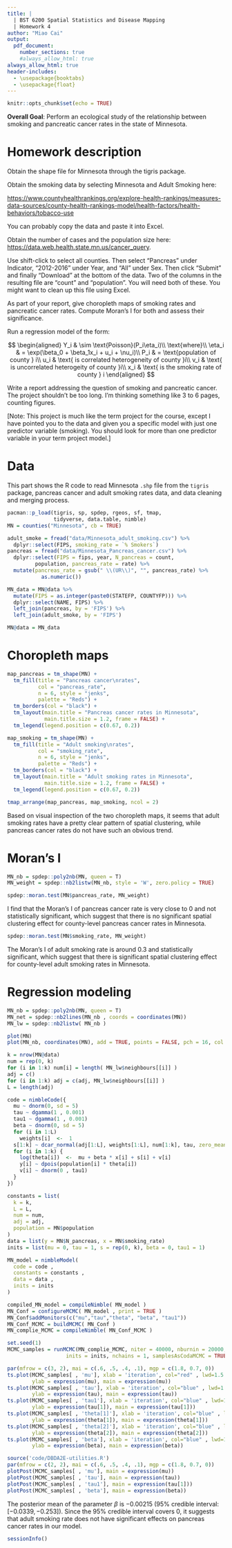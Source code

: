 ```yaml
---
title: | 
  | BST 6200 Spatial Statistics and Disease Mapping
  | Homework 4
author: "Miao Cai"
output:
  pdf_document: 
    number_sections: true
    #always_allow_html: true
always_allow_html: true
header-includes:
  - \usepackage{booktabs}
  - \usepackage{float}
---
```


```r
knitr::opts_chunk$set(echo = TRUE)
```



**Overall Goal**: Perform an ecological study of the relationship between smoking and pancreatic cancer rates in the state of Minnesota.


Homework description
====================

Obtain the shape file for Minnesota through the tigris package.

Obtain the smoking data by selecting Minnesota and Adult Smoking here:

[https://www.countyhealthrankings.org/explore-health-rankings/measures-data-sources/county-health-rankings-model/health-factors/health-behaviors/tobacco-use](https://www.countyhealthrankings.org/explore-health-rankings/measures-data-sources/county-health-rankings-model/health-factors/health-behaviors/tobacco-use)

You can probably copy the data and paste it into Excel.

Obtain the number of cases and the population size here: [https://data.web.health.state.mn.us/cancer_query](https://data.web.health.state.mn.us/cancer_query).

Use shift-click to select all counties. Then select “Pancreas” under Indicator, “2012-2016” under Year, and “All” under Sex. Then click “Submit” and finally “Download” at the bottom of the data. Two of the columns in the resulting file are “count” and “population”. You will need both of these. You might want to clean up this file using Excel.

As part of your report, give choropleth maps of smoking rates and pancreatic cancer rates. Compute Moran’s I for both and assess their significance.

Run a regression model of the form:

$$
\begin{aligned}
Y_i & \sim \text{Poisson}(P_i\eta_i)\\
\text{where}\\
\eta_i & = \exp(\beta_0 + \beta_1x_i + u_i + \nu_i)\\
P_i & = \text{population of county } i\\
u_i & \text{ is correlated heterogeneity of county }i\\
v_i & \text{ is uncorrelated heterogeity of county }i\\
x_i & \text{ is the smoking rate of county } i
\end{aligned}
$$

Write a report addressing the question of smoking and pancreatic cancer. The project shouldn’t be too long. I’m thinking something like 3 to 6 pages, counting figures.

[Note: This project is much like the term project for the course, except I have pointed you to the data and given you a specific model with just one predictor variable (smoking). You should look for more than one predictor variable in your term project model.]

Data
====

This part shows the R code to read Minnesota `.shp` file from the `tigris` package, pancreas cancer and adult smoking rates data, and data cleaning and merging process.

```r
pacman::p_load(tigris, sp, spdep, rgeos, sf, tmap, 
               tidyverse, data.table, nimble)
MN = counties("Minnesota", cb = TRUE)

adult_smoke = fread("data/Minnesota_adult_smoking.csv") %>% 
  dplyr::select(FIPS, smoking_rate = `% Smokers`)
pancreas = fread("data/Minnesota_Pancreas_cancer.csv") %>% 
  dplyr::select(FIPS = fips, year, N_pancreas = count, 
         population, pancreas_rate = rate) %>% 
  mutate(pancreas_rate = gsub(" \\(UR\\)", "", pancreas_rate) %>% 
           as.numeric())

MN_data = MN@data %>% 
  mutate(FIPS = as.integer(paste0(STATEFP, COUNTYFP))) %>% 
  dplyr::select(NAME, FIPS) %>% 
  left_join(pancreas, by = 'FIPS') %>% 
  left_join(adult_smoke, by = 'FIPS')

MN@data = MN_data
```

Choropleth maps
===============

```r
map_pancreas = tm_shape(MN) +
  tm_fill(title = "Pancreas cancer\nrates",
          col = "pancreas_rate", 
          n = 6, style = "jenks",
          palette = "Reds") +
  tm_borders(col = "black") + 
  tm_layout(main.title = "Pancreas cancer rates in Minnesota",  
            main.title.size = 1.2, frame = FALSE) + 
  tm_legend(legend.position = c(0.67, 0.2))

map_smoking = tm_shape(MN) +
  tm_fill(title = "Adult smoking\nrates",
          col = "smoking_rate", 
          n = 6, style = "jenks",
          palette = "Reds") +
  tm_borders(col = "black") +
  tm_layout(main.title = "Adult smoking rates in Minnesota",  
            main.title.size = 1.2, frame = FALSE) + 
  tm_legend(legend.position = c(0.67, 0.2))

tmap_arrange(map_pancreas, map_smoking, ncol = 2)
```

Based on visual inspection of the two choropleth maps, it seems that adult smoking rates have a pretty clear pattern of spatial clustering, while pancreas cancer rates do not have such an obvious trend.

Moran's I
=========

```r
MN_nb = spdep::poly2nb(MN, queen = T)
MN_weight = spdep::nb2listw(MN_nb, style = 'W', zero.policy = TRUE)
```

```r
spdep::moran.test(MN$pancreas_rate, MN_weight)
```

I find that the Moran's I of pancreas cancer rate is very close to 0 and not statistically significant, which suggest that there is no significant spatial clustering effect for county-level pancreas cancer rates in Minnesota.

```r
spdep::moran.test(MN$smoking_rate, MN_weight)
```

The Moran's I of adult smoking rate is around 0.3 and statistically significant, which suggest that there is significant spatial clustering effect for county-level adult smoking rates in Minnesota.

<!--
Although the Moran's I tests for pancreas cancer and adult smoking rates in Minnesota suggest no spatial clustering, we notice that the variability of the two rates across counties is very small.
-->

Regression modeling
===================

```r
MN_nb = spdep::poly2nb(MN, queen = T)
MN_net = spdep::nb2lines(MN_nb , coords = coordinates(MN))
MN_lw = spdep::nb2listw( MN_nb )

plot(MN)
plot(MN_nb, coordinates(MN), add = TRUE, points = FALSE, pch = 16, col = 'red')
```

```r
k = nrow(MN@data)
num = rep(0, k)
for (i in 1:k) num[i] = length( MN_lw$neighbours[[i]] )
adj = c()
for (i in 1:k) adj = c(adj, MN_lw$neighbours[[i]] )
L = length(adj)

code = nimbleCode({
  mu ~ dnorm(0, sd = 5)
  tau ~ dgamma(1 , 0.001)
  tau1 ~ dgamma(1 , 0.001)
  beta ~ dnorm(0, sd = 5)
  for (i in 1:L)
    weights[i]  <-  1
  s[1:k] ~ dcar_normal(adj[1:L], weights[1:L], num[1:k], tau, zero_mean = 1)
  for (i in 1:k) {
    log(theta[i])  <-  mu + beta * x[i] + s[i] + v[i]
    y[i] ~ dpois(population[i] * theta[i])
    v[i] ~ dnorm(0 , tau1)
  }
})

constants = list(
  k = k,
  L = L,
  num = num,
  adj = adj,
  population = MN$population
)
data = list(y = MN$N_pancreas, x = MN$smoking_rate)
inits = list(mu = 0, tau = 1, s = rep(0, k), beta = 0, tau1 = 1)

MN_model = nimbleModel(
  code = code ,
  constants = constants ,
  data = data ,
  inits = inits
)

compiled_MN_model = compileNimble( MN_model )
MN_Conf = configureMCMC( MN_model , print = TRUE )
MN_Conf$addMonitors(c("mu","tau","theta", "beta", "tau1"))
MN_Conf_MCMC = buildMCMC( MN_Conf )
MN_complie_MCMC = compileNimble( MN_Conf_MCMC )

set.seed(1)
MCMC_samples = runMCMC(MN_complie_MCMC, niter = 40000, nburnin = 20000,
                   inits = inits, nchains = 1, samplesAsCodaMCMC = TRUE)
```


```r
par(mfrow = c(3, 2), mai = c(.6, .5, .4, .1), mgp = c(1.8, 0.7, 0))
ts.plot(MCMC_samples[ , 'mu'], xlab = 'iteration', col="red" , lwd=1.5 ,
        ylab = expression(mu), main = expression(mu))
ts.plot(MCMC_samples[ , 'tau'], xlab = 'iteration', col="blue" , lwd=1.5 ,
        ylab = expression(tau), main = expression(tau))
ts.plot(MCMC_samples[ , 'tau1'], xlab = 'iteration', col="blue" , lwd=1.5 ,
        ylab = expression(tau[1]), main = expression(tau[1]))
ts.plot(MCMC_samples[ , 'theta[1]'], xlab = 'iteration', col="blue" , lwd=1.5 ,
        ylab = expression(theta[1]), main = expression(theta[1]))
ts.plot(MCMC_samples[ , 'theta[2]'], xlab = 'iteration', col="blue" , lwd=1.5 ,
        ylab = expression(theta[2]), main = expression(theta[2]))
ts.plot(MCMC_samples[ , 'beta'], xlab = 'iteration', col="blue" , lwd=1.5 ,
        ylab = expression(beta), main = expression(beta))
```


```r
source('code/DBDA2E-utilities.R')
par(mfrow = c(2, 2), mai = c(.6, .5, .4, .1), mgp = c(1.8, 0.7, 0))
plotPost(MCMC_samples[ , 'mu'], main = expression(mu))
plotPost(MCMC_samples[ , 'tau'], main = expression(tau))
plotPost(MCMC_samples[ , 'tau1'], main = expression(tau[1]))
plotPost(MCMC_samples[ , 'beta'], main = expression(beta))
```

The posterior mean of the parameter $\beta$ is $-0.00215$ (95% credible interval: $[-0.0339, -0.253]$). Since the 95% credible interval covers 0, it suggests that adult smoking rate does not have significant effects on pancreas cancer rates in our model.



\clearpage

```r
sessionInfo()
```



